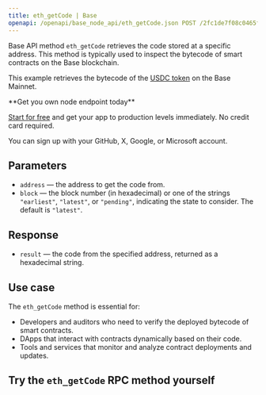 ---
title: eth_getCode | Base
openapi: /openapi/base_node_api/eth_getCode.json POST /2fc1de7f08c0465f6a28e3c355e0cb14
---

Base API method `eth_getCode` retrieves the code stored at a specific address. This method is typically used to inspect the bytecode of smart contracts on the Base blockchain.

This example retrieves the bytecode of the [USDC token](https://basescan.org/address/0x833589fcd6edb6e08f4c7c32d4f71b54bda02913) on the Base Mainnet.

<Check>
**Get you own node endpoint today**

[Start for free](https://console.chainstack.com/) and get your app to production levels immediately. No credit card required.

You can sign up with your GitHub, X, Google, or Microsoft account.
</Check>


## Parameters

* `address` — the address to get the code from.
* `block` — the block number (in hexadecimal) or one of the strings `"earliest"`, `"latest"`, or `"pending"`, indicating the state to consider. The default is `"latest"`.

## Response

* `result` — the code from the specified address, returned as a hexadecimal string.

## Use case

The `eth_getCode` method is essential for:

* Developers and auditors who need to verify the deployed bytecode of smart contracts.
* DApps that interact with contracts dynamically based on their code.
* Tools and services that monitor and analyze contract deployments and updates.

## Try the `eth_getCode` RPC method yourself